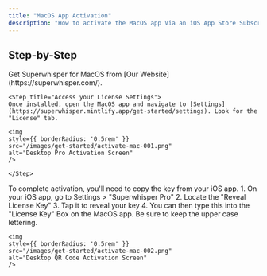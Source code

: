```yaml
---
title: "MacOS App Activation"
description: "How to activate the MacOS app Via an iOS App Store Subscription."
---
```


## Step-by-Step

<Steps>
    <Step title="Download the App">
        Get Superwhisper for MacOS from [Our Website](https://superwhisper.com/).
    </Step>

    <Step title="Access your License Settings">
    Once installed, open the MacOS app and navigate to [Settings](https://superwhisper.mintlify.app/get-started/settings). Look for the "License" tab.

    <img
    style={{ borderRadius: '0.5rem' }}
    src="/images/get-started/activate-mac-001.png"
    alt="Desktop Pro Activation Screen"
    />
    
    </Step>

  <Step title="License Activation">
    To complete activation, you'll need to copy the key from your iOS app. 
      1. On your iOS app, go to Settings > "Superwhisper Pro"
      2. Locate the "Reveal License Key"
      3. Tap it to reveal your key
      4. You can then type this into the "License Key" Box on the MacOS app. Be sure to keep the upper case lettering. 

    <img
    style={{ borderRadius: '0.5rem' }}
    src="/images/get-started/activate-mac-002.png"
    alt="Desktop QR Code Activation Screen"
    />

  </Step>
</Steps>

